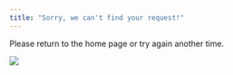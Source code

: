 ```yaml
---
title: "Sorry, we can't find your request!"
---
```


Please return to the home page or try again another time.

![](img/search-penguin.gif)